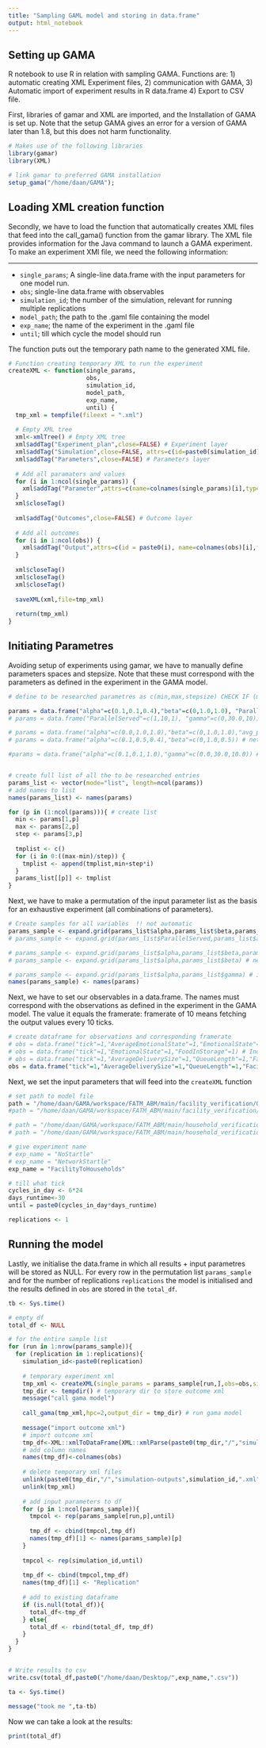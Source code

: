 ```yaml
---
title: "Sampling GAML model and storing in data.frame"
output: html_notebook
---
```

## Setting up GAMA 

R notebook to use R in relation with sampling GAMA. Functions are: 1) automatic creating XML Experiment files, 2) communication with GAMA, 3) Automatic import of experiment results in R data.frame 4) Export to CSV file. 

First, libraries of gamar and XML are imported, and the Installation of GAMA is set up. Note that the setup GAMA gives an error for a version of GAMA later than 1.8, but this does not harm functionality. 

```r
# Makes use of the following libraries
library(gamar)
library(XML)

# link gamar to preferred GAMA installation
setup_gama("/home/daan/GAMA");
```

## Loading XML creation function
Secondly, we have to load the function that automatically creates XML files that feed into the call_gama() function from the gamar library. The XML file provides information for the Java command to launch a GAMA experiment. To make an experiment XMl file, we need the following information: 

---
* `single_params`; A single-line data.frame with the input parameters for one model run. 
* `obs`; single-line data.frame with observables
* `simulation_id`; the number of the simulation, relevant for running multiple replications
* `model_path`; the path to the .gaml file containing the model
* `exp_name`; the name of the experiment in the .gaml file
* `until`; till which cycle the model should run

The function puts out the temporary path name to the generated XML file. 


```r
# Function creating temporary XML to run the experiment 
createXML <- function(single_params,
                      obs,
                      simulation_id,
                      model_path,
                      exp_name,
                      until) {
  tmp_xml = tempfile(fileext = ".xml")
  
  # Empty XML tree
  xml<-xmlTree() # Empty XML tree
  xml$addTag("Experiment_plan",close=FALSE) # Experiment layer
  xml$addTag("Simulation",close=FALSE, attrs=c(id=paste0(simulation_id), sourcePath=paste0(model_path), finalStep=paste0(until),experiment=paste0(exp_name))) # Simulation layer
  xml$addTag("Parameters",close=FALSE) # Parameters layer
  
  # Add all paramaters and values 
  for (i in 1:ncol(single_params)) {
    xml$addTag("Parameter",attrs=c(name=colnames(single_params)[i],type="FLOAT",value=single_params[1,i]))
  }
  xml$closeTag()
  
  xml$addTag("Outcomes",close=FALSE) # Outcome layer
  
  # Add all outcomes
  for (i in 1:ncol(obs)) {
    xml$addTag("Output",attrs=c(id = paste0(i), name=colnames(obs)[i],framerate=obs[1,i]))
  }
  
  xml$closeTag()
  xml$closeTag()
  xml$closeTag()
  
  saveXML(xml,file=tmp_xml)
  
  return(tmp_xml)
}
```

## Initiating Parametres
Avoiding setup of experiments using gamar, we have to manually define parameters spaces and stepsize. Note that these must correspond with the parameters as defined in the experiment in the GAMA model. 

```r
# define to be researched parametres as c(min,max,stepsize) CHECK IF (max-min)%stepsize == 0 !

params = data.frame("alpha"=c(0.1,0.1,0.4),"beta"=c(0,1.0,1.0), "ParallelServed"=c(1,5,4), "gamma"=c(1,11,5),"epsilon"=c(0,1.0,0.5))  # Queue testing
# params = data.frame("ParallelServed"=c(1,10,1), "gamma"=c(0,30.0,10)) # Facility testing

# params = data.frame("alpha"=c(0.0,1.0,1.0),"beta"=c(0,1.0,1.0),"avg_pc"=c(0,1.0,1.0)) # network testing for extreme values
# params = data.frame("alpha"=c(0.1,0.5,0.4),"beta"=c(0,1.0,0.5)) # network testing sampling

#params = data.frame("alpha"=c(0.1,0.1,1.0),"gamma"=c(0.0,30.0,10.0)) # individual household testing


# create full list of all the to be researched entries 
params_list <- vector(mode="list", length=ncol(params))
# add names to list
names(params_list) <- names(params)

for (p in (1:ncol(params))){ # create list
  min <- params[1,p]
  max <- params[2,p]
  step <- params[3,p]
  
  tmplist <- c()
  for (i in 0:((max-min)/step)) {
    tmplist <- append(tmplist,min+step*i)
  }
  params_list[[p]] <- tmplist
} 

```

Next, we have to make a permutation of the input parameter list as the basis for an exhaustive experiment (all combinations of parameters). 

```r
# Create samples for all variables  !! not automatic 
params_sample <- expand.grid(params_list$alpha,params_list$beta,params_list$ParallelServed,params_list$gamma,params_list$epsilon) # Queue testing
# params_sample <- expand.grid(params_list$ParallelServed,params_list$alpha,params_list$beta,params_list$gamma)

# params_sample <- expand.grid(params_list$alpha,params_list$beta,params_list$avg_pc) # network testing extreme values
# params_sample <- expand.grid(params_list$alpha,params_list$beta) # network testing sampling

# params_sample <- expand.grid(params_list$alpha,params_list$gamma) # individual household testing  
names(params_sample) <- names(params)
```

Next, we have to set our observables in a data.frame. The names must correspond with the observations as defined in the experiment in the GAMA model. The value it equals the framerate: framerate of 10 means fetching the output values every 10 ticks. 

```r
# create dataframe for observations and corresponding framerate 
# obs = data.frame("tick"=1,"AverageEmotionalState"=1,"EmotionalState"=1) # Network testing 
# obs = data.frame("tick"=1,"EmotionalState"=1,"FoodInStorage"=1) # Individual household testing
# obs = data.frame("tick"=1,"AverageDeliverySize"=1,"QueueLength"=1,"FacilityStorage"=1)
obs = data.frame("tick"=1,"AverageDeliverySize"=1,"QueueLength"=1,"FacilityStorage"=1,"AverageEmotionalState"=1)

```

Next, we set the input parameters that will feed into the `createXML` function

```r
# set path to model file 
path = "/home/daan/GAMA/workspace/FATM_ABM/main/facility_verification/QReaction_test.gaml"
#path = "/home/daan/GAMA/workspace/FATM_ABM/main/facility_verification/facilities_test.gaml"

# path = "/home/daan/GAMA/workspace/FATM_ABM/main/household_verification/household_test.gaml"
# path = "/home/daan/GAMA/workspace/FATM_ABM/main/household_verification/network_test.gaml"

# give experiment name 
# exp_name = "NoStartle"
# exp_name = "NetworkStartle"
exp_name = "FacilityToHouseholds"

# till what tick 
cycles_in_day <- 6*24
days_runtime<-30
until = paste0(cycles_in_day*days_runtime)

replications <- 1

```


## Running the model

Lastly, we initialise the data.frame in which all results + input parametres will be stored as NULL. For every row in the permutation list `params_sample` and for the number of replications `replications` the model is initialised and the results defined in `obs` are stored in the `total_df`. 

```r
tb <- Sys.time()

# empty df 
total_df <- NULL

# for the entire sample list 
for (run in 1:nrow(params_sample)){
  for (replication in 1:replications){
    simulation_id<-paste0(replication)
    
    # temporary experiment xml
    tmp_xml <- createXML(single_params = params_sample[run,],obs=obs,simulation_id = simulation_id,model_path = path,exp_name =   exp_name,until=until)
    tmp_dir <- tempdir() # temporary dir to store outcome xml
    message("call gama model")
  
    call_gama(tmp_xml,hpc=2,output_dir = tmp_dir) # run gama model
    
    message("import outcome xml")
    # import outcome xml 
    tmp_df<-XML::xmlToDataFrame(XML::xmlParse(paste0(tmp_dir,"/","simulation-outputs",simulation_id,".xml")), stringsAsFactors = FALSE)
    # add column names
    names(tmp_df)<-colnames(obs)
    
    # delete temporary xml files
    unlink(paste0(tmp_dir,"/","simulation-outputs",simulation_id,".xml"))
    unlink(tmp_xml)
    
    # add input parameters to df
    for (p in 1:ncol(params_sample)){
      tmpcol <- rep(params_sample[run,p],until)
      
      tmp_df <- cbind(tmpcol,tmp_df)
      names(tmp_df)[1] <- names(params_sample)[p]
    }
    
    tmpcol <- rep(simulation_id,until)
    
    tmp_df <- cbind(tmpcol,tmp_df)
    names(tmp_df)[1] <- "Replication"
  
    # add to existing dataframe 
    if (is.null(total_df)){
      total_df<-tmp_df
    } else{
      total_df <- rbind(total_df, tmp_df)
    }
  }
}


# Write results to csv
write.csv(total_df,paste0("/home/daan/Desktop/",exp_name,".csv"))

ta <- Sys.time()

message("took me ",ta-tb)
```

Now we can take a look at the results:

```r
print(total_df)
```


